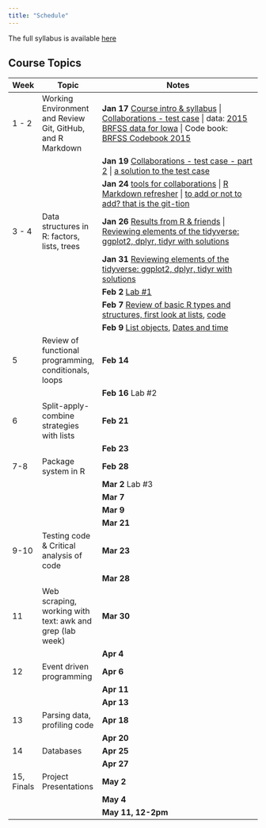 ```yaml
---
title: "Schedule"
---
```


The full syllabus is available [here](syllabus.pdf)

## Course Topics

Week | Topic | Notes
----- | --------------- | ------------------------------------------------------
1 - 2     | Working Environment and Review Git, GitHub, and R Markdown   | **Jan 17 ** [Course intro & syllabus](../materials-2023/00_getting-started/slides.html) \| [Collaborations - test case](../materials-2023/01_collaborative-environment/01_test-case.html) \| data: [2015 BRFSS data for Iowa](../materials-2023/01_collaborative-environment/data/brfss_iowa.csv) \| Code book: [BRFSS Codebook 2015](https://www.cdc.gov/brfss/annual_data/2015/pdf/codebook15_llcp.pdf)
&nbsp;    | &nbsp;                                                       | **Jan 19** [Collaborations - test case - part 2](../materials-2023/01_collaborative-environment/01_test-case.html#16) \| [a solution to the test case](../materials-2023/01_collaborative-environment/02_test-case-solution.html)
&nbsp;    | &nbsp;                                                       | **Jan 24** [tools for collaborations](../materials-2023/01_collaborative-environment/03_tools-of-the-trade.html) \| [R Markdown refresher](https://ds202-at-isu.github.io/materials/01_collaborative-environment/03_rmarkdown.html#1) \| [to add or not to add? that is the git-tion](../materials-2023/01_collaborative-environment/05_responsible_git.html)
3 - 4     | Data structures in R: factors, lists, trees                  | **Jan 26** [Results from R & friends](../materials-2023/02_tidyverse/01b_r-and-friends.html) \| [Reviewing elements of the tidyverse: ggplot2, dplyr, tidyr with solutions](../materials-2023/02_tidyverse/01_intro.html)
&nbsp;    | &nbsp;                                                       | **Jan 31** [Reviewing elements of the tidyverse: ggplot2, dplyr, tidyr with solutions](../materials-2023/02_tidyverse/01_intro.html) 
&nbsp;    | &nbsp;                                                       | **Feb 2** [Lab #1](labs/01-slides.qmd)
&nbsp;    | &nbsp;                                                       | **Feb 7** [Review of basic R types and structures, first look at lists](../materials-2023/03_data-structures/01_data-structures.html), [code](../materials-2023/code/code-2023-02-07.R)
&nbsp;    | &nbsp;                                                       | **Feb 9** [ List objects](../materials-2023/03_data-structures/01_data-structures.html#18), [Dates and time](../materials-2023/03_data-structures/02_date-and-time.html) 
5         | Review of functional programming, conditionals, loops        | **Feb 14**
&nbsp;    | &nbsp;                                                       | **Feb 16** Lab #2
6         | Split-apply-combine strategies with lists                    | **Feb 21**
&nbsp;    | &nbsp;                                                       | **Feb 23**
7-8       | Package system in R                                          | **Feb 28**
&nbsp;    | &nbsp;                                                       | **Mar 2** Lab #3
&nbsp;    | &nbsp;                                                       | **Mar 7**
&nbsp;    | &nbsp;                                                       | **Mar 9**
&nbsp;    | &nbsp;                                                       | **Mar 21**
9-10      | Testing code & Critical analysis of code                     | **Mar 23** 
&nbsp;    | &nbsp;                                                       | **Mar 28**
11        | Web scraping, working with text: awk and grep (lab week)     | **Mar 30** 
&nbsp;    | &nbsp;                                                       | **Apr 4**
12        | Event driven programming                                     | **Apr 6**
&nbsp;    | &nbsp;                                                       | **Apr 11**
&nbsp;    | &nbsp;                                                       | **Apr 13**
13        | Parsing data, profiling code                                 | **Apr 18**
&nbsp;    | &nbsp;                                                       | **Apr 20**
14        | Databases                                                    | **Apr 25** 
&nbsp;    | &nbsp;                                                       | **Apr 27**
15, Finals | Project Presentations                                       | **May 2**
&nbsp;    | &nbsp;                                                       | **May 4**
&nbsp;    | &nbsp;                                                       | **May 11, 12-2pm**